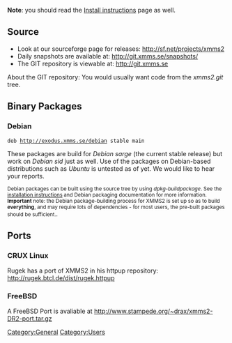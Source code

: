 {{Navbar}}

'''Note''': you should read the [[Install instructions]] page as well.

== Source ==
* Look at our sourceforge page for releases: http://sf.net/projects/xmms2
* Daily snapshots are available at: http://git.xmms.se/snapshots/
* The GIT repository is viewable at: http://git.xmms.se

About the GIT repository: You would usually want code from the ''xmms2.git'' tree.

== Binary Packages ==

=== Debian ===
 deb http://exodus.xmms.se/debian stable main

These packages are build for ''Debian sarge'' (the current stable release) but work on ''Debian sid'' just as well.  Use of the packages on Debian-based distributions such as ''Ubuntu'' is untested as of yet.  We would like to hear your reports.

<small>Debian packages can be built using the source tree by using ''dpkg-buildpackage''. See the [[Install instructions | installation instructions]] and Debian packaging documentation for more information. '''Important''' note: the Debian package-building process for XMMS2 is set up so as to build '''everything''', and may require lots of dependencies - for most users, the pre-built packages should be sufficient.</small>.

== Ports ==

=== CRUX Linux ===

Rugek has a port of XMMS2 in his httpup repository: http://rugek.btcl.de/dist/rugek.httpup

=== FreeBSD ===

A FreeBSD Port is avaliable at http://www.stampede.org/~drax/xmms2-DR2-port.tar.gz

[[Category:General]]
[[Category:Users]]
